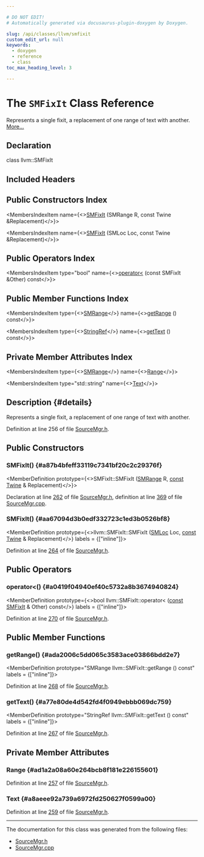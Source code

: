 ```yaml
---

# DO NOT EDIT!
# Automatically generated via docusaurus-plugin-doxygen by Doxygen.

slug: /api/classes/llvm/smfixit
custom_edit_url: null
keywords:
  - doxygen
  - reference
  - class
toc_max_heading_level: 3

---
```





# The `SMFixIt` Class Reference

<DoxygenPage pluginConfig={pluginConfig}>

Represents a single fixit, a replacement of one range of text with another. <a href="#details">More...</a>

## Declaration

<CodeBlock>class llvm::SMFixIt</CodeBlock>

## Included Headers

<IncludesList>
<IncludesListItem
  filePath="llvm/Support/SourceMgr.h"
  permalink="/docs/api/files/include/include/llvm/include/llvm/support/sourcemgr-h"
  isLocal="true" />
</IncludesList>

## Public Constructors Index

<MembersIndex>

<MembersIndexItem
  name={<><a href="#a87b4bfeff33119c7341bf20c2c29376f">SMFixIt</a> (SMRange R, const Twine &amp;Replacement)</>}>
</MembersIndexItem>

<MembersIndexItem
  name={<><a href="#aa67094d3b0edf332723c1ed3b0526bf8">SMFixIt</a> (SMLoc Loc, const Twine &amp;Replacement)</>}>
</MembersIndexItem>

</MembersIndex>

## Public Operators Index

<MembersIndex>

<MembersIndexItem
  type="bool"
  name={<><a href="#a0419f04940ef40c5732a8b3674940824">operator&lt;</a> (const SMFixIt &amp;Other) const</>}>
</MembersIndexItem>

</MembersIndex>

## Public Member Functions Index

<MembersIndex>

<MembersIndexItem
  type={<><a href="/docs/api/classes/llvm/smrange">SMRange</a></>}
  name={<><a href="#ada2006c5dd065c3583ace03866bdd2e7">getRange</a> () const</>}>
</MembersIndexItem>

<MembersIndexItem
  type={<><a href="/docs/api/classes/llvm/stringref">StringRef</a></>}
  name={<><a href="#a77e80de4d542fd4f0949ebbb069dc759">getText</a> () const</>}>
</MembersIndexItem>

</MembersIndex>

## Private Member Attributes Index

<MembersIndex>

<MembersIndexItem
  type={<><a href="/docs/api/classes/llvm/smrange">SMRange</a></>}
  name={<><a href="#ad1a2a08a60e264bcb8f181e226155601">Range</a></>}>
</MembersIndexItem>

<MembersIndexItem
  type="std::string"
  name={<><a href="#a8aeee92a739a6972fd250627f0599a00">Text</a></>}>
</MembersIndexItem>

</MembersIndex>

## Description {#details}

Represents a single fixit, a replacement of one range of text with another.

Definition at line 256 of file <a href="/docs/api/files/include/include/llvm/include/llvm/support/sourcemgr-h">SourceMgr.h</a>.

<SectionDefinition>

## Public Constructors

### SMFixIt() {#a87b4bfeff33119c7341bf20c2c29376f}

<MemberDefinition
  prototype={<>SMFixIt::SMFixIt (<a href="/docs/api/classes/llvm/smrange">SMRange</a> R, <a href="/docs/api/files/lib/lib/target/lib/target/aarch64/aarch64promoteconstant-cpp/#a90f8350fecae261c25be85d38b451bff">const</a> <a href="/docs/api/classes/llvm/twine">Twine</a> &amp; Replacement)</>}>

Declaration at line <a href="/docs/api/files/include/include/llvm/include/llvm/support/sourcemgr-h/#l00262">262</a> of file <a href="/docs/api/files/include/include/llvm/include/llvm/support/sourcemgr-h">SourceMgr.h</a>, definition at line <a href="/docs/api/files/lib/lib/support/sourcemgr-cpp/#l00369">369</a> of file <a href="/docs/api/files/lib/lib/support/sourcemgr-cpp">SourceMgr.cpp</a>.
</MemberDefinition>

### SMFixIt() {#aa67094d3b0edf332723c1ed3b0526bf8}

<MemberDefinition
  prototype={<>llvm::SMFixIt::SMFixIt (<a href="/docs/api/classes/llvm/smloc">SMLoc</a> Loc, <a href="/docs/api/files/lib/lib/target/lib/target/aarch64/aarch64promoteconstant-cpp/#a90f8350fecae261c25be85d38b451bff">const</a> <a href="/docs/api/classes/llvm/twine">Twine</a> &amp; Replacement)</>}
  labels = {["inline"]}>

Definition at line <a href="/docs/api/files/include/include/llvm/include/llvm/support/sourcemgr-h/#l00264">264</a> of file <a href="/docs/api/files/include/include/llvm/include/llvm/support/sourcemgr-h">SourceMgr.h</a>.
</MemberDefinition>

</SectionDefinition>

<SectionDefinition>

## Public Operators

### operator&lt;() {#a0419f04940ef40c5732a8b3674940824}

<MemberDefinition
  prototype={<>bool llvm::SMFixIt::operator&lt; (<a href="/docs/api/files/lib/lib/target/lib/target/aarch64/aarch64promoteconstant-cpp/#a90f8350fecae261c25be85d38b451bff">const</a> <a href="/docs/api/classes/llvm/smfixit">SMFixIt</a> &amp; Other) const</>}
  labels = {["inline"]}>

Definition at line <a href="/docs/api/files/include/include/llvm/include/llvm/support/sourcemgr-h/#l00270">270</a> of file <a href="/docs/api/files/include/include/llvm/include/llvm/support/sourcemgr-h">SourceMgr.h</a>.
</MemberDefinition>

</SectionDefinition>

<SectionDefinition>

## Public Member Functions

### getRange() {#ada2006c5dd065c3583ace03866bdd2e7}

<MemberDefinition
  prototype="SMRange llvm::SMFixIt::getRange () const"
  labels = {["inline"]}>

Definition at line <a href="/docs/api/files/include/include/llvm/include/llvm/support/sourcemgr-h/#l00268">268</a> of file <a href="/docs/api/files/include/include/llvm/include/llvm/support/sourcemgr-h">SourceMgr.h</a>.
</MemberDefinition>

### getText() {#a77e80de4d542fd4f0949ebbb069dc759}

<MemberDefinition
  prototype="StringRef llvm::SMFixIt::getText () const"
  labels = {["inline"]}>

Definition at line <a href="/docs/api/files/include/include/llvm/include/llvm/support/sourcemgr-h/#l00267">267</a> of file <a href="/docs/api/files/include/include/llvm/include/llvm/support/sourcemgr-h">SourceMgr.h</a>.
</MemberDefinition>

</SectionDefinition>

<SectionDefinition>

## Private Member Attributes

### Range {#ad1a2a08a60e264bcb8f181e226155601}

<MemberDefinition
  prototype="SMRange llvm::SMFixIt::Range">

Definition at line <a href="/docs/api/files/include/include/llvm/include/llvm/support/sourcemgr-h/#l00257">257</a> of file <a href="/docs/api/files/include/include/llvm/include/llvm/support/sourcemgr-h">SourceMgr.h</a>.
</MemberDefinition>

### Text {#a8aeee92a739a6972fd250627f0599a00}

<MemberDefinition
  prototype="std::string llvm::SMFixIt::Text">

Definition at line <a href="/docs/api/files/include/include/llvm/include/llvm/support/sourcemgr-h/#l00259">259</a> of file <a href="/docs/api/files/include/include/llvm/include/llvm/support/sourcemgr-h">SourceMgr.h</a>.
</MemberDefinition>

</SectionDefinition>

<hr/>

The documentation for this class was generated from the following files:

<ul>
<li><a href="/docs/api/files/include/include/llvm/include/llvm/support/sourcemgr-h">SourceMgr.h</a></li>
<li><a href="/docs/api/files/lib/lib/support/sourcemgr-cpp">SourceMgr.cpp</a></li>
</ul>

</DoxygenPage>
